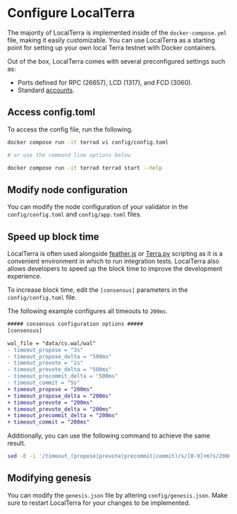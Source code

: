 # Configure LocalTerra

The majority of LocalTerra is implemented inside of the `docker-compose.yml` file, making it easily customizable. You can use LocalTerra as a starting point for setting up your own local Terra testnet with Docker containers.

Out of the box, LocalTerra comes with several preconfigured settings such as:

- Ports defined for RPC (26657), LCD (1317), and FCD (3060).
- Standard [accounts](accounts.mdx).

## Access config.toml

To access the config file, run the following. 

```sh Terminal
docker compose run -it terrad vi config/config.toml

# or use the command line options below

docker compose run -it terrad terrad start --help
```

## Modify node configuration

You can modify the node configuration of your validator in the `config/config.toml` and `config/app.toml` files.

## Speed up block time

LocalTerra is often used alongside [feather.js](../feather-js/README.mdx) or [Terra.py](../terra-py/get-started-py.mdx) scripting as it is a convenient environment in which to run integration tests. LocalTerra also allows developers to speed up the block time to improve the development experience.

To increase block time, edit the `[consensus]` parameters in the `config/config.toml` file.

The following example configures all timeouts to `200ms`.

```diff
##### consensus configuration options #####
[consensus]

wal_file = "data/cs.wal/wal"
- timeout_propose = "3s"
- timeout_propose_delta = "500ms"
- timeout_prevote = "1s"
- timeout_prevote_delta = "500ms"
- timeout_precommit_delta = "500ms"
- timeout_commit = "5s"
+ timeout_propose = "200ms"
+ timeout_propose_delta = "200ms"
+ timeout_prevote = "200ms"
+ timeout_prevote_delta = "200ms"
+ timeout_precommit_delta = "200ms"
+ timeout_commit = "200ms"
```

Additionally, you can use the following command to achieve the same result.

```sh
sed -E -i '/timeout_(propose|prevote|precommit|commit)/s/[0-9]+m?s/200ms/' config/config.toml
```

## Modifying genesis

You can modify the `genesis.json` file by altering `config/genesis.json`. Make sure to restart LocalTerra for your changes to be implemented.
